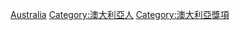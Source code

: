 [[Category:各国奖项获得者|Australia]]
[[Category:澳大利亞人|Category:澳大利亞人]]
[[Category:澳大利亞獎項|Category:澳大利亞獎項]]